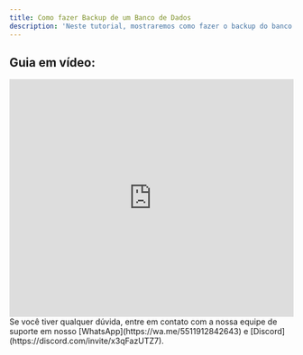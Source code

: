 ```yaml
---
title: Como fazer Backup de um Banco de Dados
description: 'Neste tutorial, mostraremos como fazer o backup do banco de dados pelo xampp.'
---
```


## Guia em vídeo:
<iframe
  width="100%"
  height="422"
  src="https://www.youtube.com/embed/4dWxsXKyOBc?si=xbILYrhVEFE0USMR"
  title="YouTube video player"
  frameborder="0"
  allow="accelerometer; autoplay; clipboard-write; encrypted-media; gyroscope; picture-in-picture"
  allowfullscreen
></iframe>

<Check>
Se você tiver qualquer dúvida, entre em contato com a nossa equipe de suporte
em nosso [WhatsApp](https://wa.me/5511912842643) 
e [Discord](https://discord.com/invite/x3qFazUTZ7).
</Check>